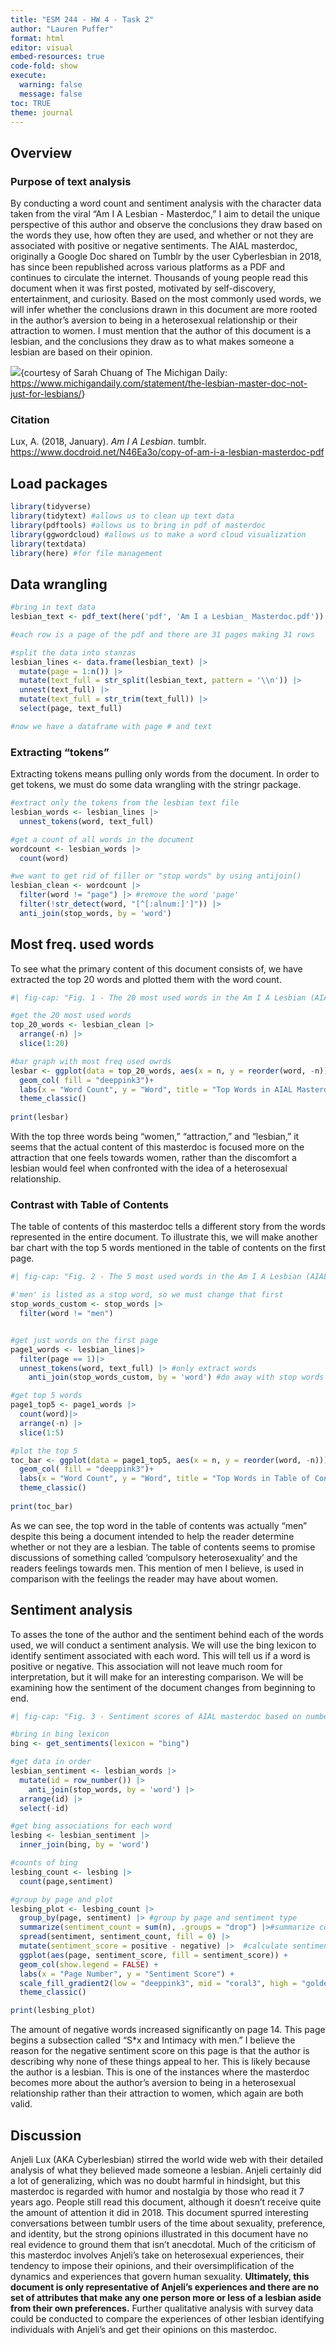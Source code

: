 ```yaml
---
title: "ESM 244 - HW 4 - Task 2"
author: "Lauren Puffer"
format: html
editor: visual
embed-resources: true
code-fold: show
execute: 
  warning: false
  message: false
toc: TRUE
theme: journal
---
```


## Overview

### Purpose of text analysis

By conducting a word count and sentiment analysis with the character data taken from the viral "Am I A Lesbian - Masterdoc," I aim to detail the unique perspective of this author and observe the conclusions they draw based on the words they use, how often they are used, and whether or not they are associated with positive or negative sentiments. The AIAL masterdoc, originally a Google Doc shared on Tumblr by the user Cyberlesbian in 2018, has since been republished across various platforms as a PDF and continues to circulate the internet. Thousands of young people read this document when it was first posted, motivated by self-discovery, entertainment, and curiosity. Based on the most commonly used words, we will infer whether the conclusions drawn in this document are more rooted in the author's aversion to being in a heterosexual relationship or their attraction to women. I must mention that the author of this document is a lesbian, and the conclusions they draw as to what makes someone a lesbian are based on their opinion.

![](images/am-i-a-lesbian-01.png){courtesy of Sarah Chuang of The Michigan Daily: <https://www.michigandaily.com/statement/the-lesbian-master-doc-not-just-for-lesbians/>}

### Citation

Lux, A. (2018, January). *Am I A Lesbian*. tumblr. <https://www.docdroid.net/N46Ea3o/copy-of-am-i-a-lesbian-masterdoc-pdf>

## Load packages

```r
library(tidyverse)
library(tidytext) #allows us to clean up text data
library(pdftools) #allows us to bring in pdf of masterdoc
library(ggwordcloud) #allows us to make a word cloud visualization
library(textdata)
library(here) #for file management
```

## Data wrangling

```r
#bring in text data
lesbian_text <- pdf_text(here('pdf', 'Am I a Lesbian_ Masterdoc.pdf'))

#each row is a page of the pdf and there are 31 pages making 31 rows

#split the data into stanzas
lesbian_lines <- data.frame(lesbian_text) |> 
  mutate(page = 1:n()) |>
  mutate(text_full = str_split(lesbian_text, pattern = '\\n')) |>
  unnest(text_full) |>
  mutate(text_full = str_trim(text_full)) |>
  select(page, text_full)

#now we have a dataframe with page # and text
```

### Extracting "tokens"

Extracting tokens means pulling only words from the document. In order to get tokens, we must do some data wrangling with the stringr package.

```r
#extract only the tokens from the lesbian text file
lesbian_words <- lesbian_lines |> 
  unnest_tokens(word, text_full) 

#get a count of all words in the document
wordcount <- lesbian_words |> 
  count(word)

#we want to get rid of filler or "stop words" by using antijoin()
lesbian_clean <- wordcount |> 
  filter(word != "page") |> #remove the word 'page'
  filter(!str_detect(word, "[^[:alnum:]']")) |>
  anti_join(stop_words, by = 'word') 
```

## Most freq. used words

To see what the primary content of this document consists of, we have extracted the top 20 words and plotted them with the word count.

```r
#| fig-cap: "Fig. 1 - The 20 most used words in the Am I A Lesbian (AIAL) Masterdoc in descending order."

#get the 20 most used words
top_20_words <- lesbian_clean |>
  arrange(-n) |>
  slice(1:20) 

#bar graph with most freq used owrds
lesbar <- ggplot(data = top_20_words, aes(x = n, y = reorder(word, -n))) +
  geom_col( fill = "deeppink3")+
  labs(x = "Word Count", y = "Word", title = "Top Words in AIAL Masterdoc") +
  theme_classic()
  
print(lesbar)

```

With the top three words being "women," "attraction," and "lesbian," it seems that the actual content of this masterdoc is focused more on the attraction that one feels towards women, rather than the discomfort a lesbian would feel when confronted with the idea of a heterosexual relationship.

### Contrast with Table of Contents

The table of contents of this masterdoc tells a different story from the words represented in the entire document. To illustrate this, we will make another bar chart with the top 5 words mentioned in the table of contents on the first page.

```r
#| fig-cap: "Fig. 2 - The 5 most used words in the Am I A Lesbian (AIAL) Masterdoc table of contents in descending order."

#'men' is listed as a stop word, so we must change that first
stop_words_custom <- stop_words |> 
  filter(word != "men")


#get just words on the first page 
page1_words <- lesbian_lines|>
  filter(page == 1)|>
  unnest_tokens(word, text_full) |> #only extract words
    anti_join(stop_words_custom, by = 'word') #do away with stop words

#get top 5 words
page1_top5 <- page1_words |> 
  count(word)|>
  arrange(-n) |>
  slice(1:5) 

#plot the top 5
toc_bar <- ggplot(data = page1_top5, aes(x = n, y = reorder(word, -n))) +
  geom_col( fill = "deeppink3")+
  labs(x = "Word Count", y = "Word", title = "Top Words in Table of Contents") +
  theme_classic()
  
print(toc_bar)

```

As we can see, the top word in the table of contents was actually "men" despite this being a document intended to help the reader determine whether or not they are a lesbian. The table of contents seems to promise discussions of something called 'compulsory heterosexuality' and the readers feelings towards men. This mention of men I believe, is used in comparison with the feelings the reader may have about women.

## Sentiment analysis

To asses the tone of the author and the sentiment behind each of the words used, we will conduct a sentiment analysis. We will use the bing lexicon to identify sentiment associated with each word. This will tell us if a word is positive or negative. This association will not leave much room for interpretation, but it will make for an interesting comparison. We will be examining how the sentiment of the document changes from beginning to end.

```r
#| fig-cap: "Fig. 3 - Sentiment scores of AIAL masterdoc based on number of positive minus number of negative words per page."

#bring in bing lexicon
bing <- get_sentiments(lexicon = "bing")

#get data in order
lesbian_sentiment <- lesbian_words |> 
  mutate(id = row_number()) |>
    anti_join(stop_words, by = 'word') |>
  arrange(id) |>  
  select(-id) 

#get bing associations for each word
lesbing <- lesbian_sentiment |> 
  inner_join(bing, by = 'word')

#counts of bing
lesbing_count <- lesbing |>
  count(page,sentiment)

#group by page and plot
lesbing_plot <- lesbing_count |> 
  group_by(page, sentiment) |> #group by page and sentiment type
  summarize(sentiment_count = sum(n), .groups = "drop") |>#summarize counts by sentiment
  spread(sentiment, sentiment_count, fill = 0) |> 
  mutate(sentiment_score = positive - negative) |>  #calculate sentiment score
  ggplot(aes(page, sentiment_score, fill = sentiment_score)) +  
  geom_col(show.legend = FALSE) +  
  labs(x = "Page Number", y = "Sentiment Score") +
  scale_fill_gradient2(low = "deeppink3", mid = "coral3", high = "goldenrod2", midpoint = 0)+
  theme_classic()

print(lesbing_plot)

```

The amount of negative words increased significantly on page 14. This page begins a subsection called "S\*x and Intimacy with men." I believe the reason for the negative sentiment score on this page is that the author is describing why none of these things appeal to her. This is likely because the author is a lesbian. This is one of the instances where the masterdoc becomes more about the author's aversion to being in a heterosexual relationship rather than their attraction to women, which again are both valid.

## Discussion

Anjeli Lux (AKA Cyberlesbian) stirred the world wide web with their detailed analysis of what they believed made someone a lesbian. Anjeli certainly did a lot of generalizing, which was no doubt harmful in hindsight, but this masterdoc is regarded with humor and nostalgia by those who read it 7 years ago. People still read this document, although it doesn't receive quite the amount of attention it did in 2018. This document spurred interesting conversations between tumblr users of the time about sexuality, preference, and identity, but the strong opinions illustrated in this document have no real evidence to ground them that isn't anecdotal. Much of the criticism of this masterdoc involves Anjeli's take on heterosexual experiences, their tendency to impose their opinions, and their oversimplification of the dynamics and experiences that govern human sexuality. **Ultimately, this document is only representative of Anjeli's experiences and there are no set of attributes that make any one person more or less of a lesbian aside from their own preferences.** Further qualitative analysis with survey data could be conducted to compare the experiences of other lesbian identifying individuals with Anjeli's and get their opinions on this masterdoc.
